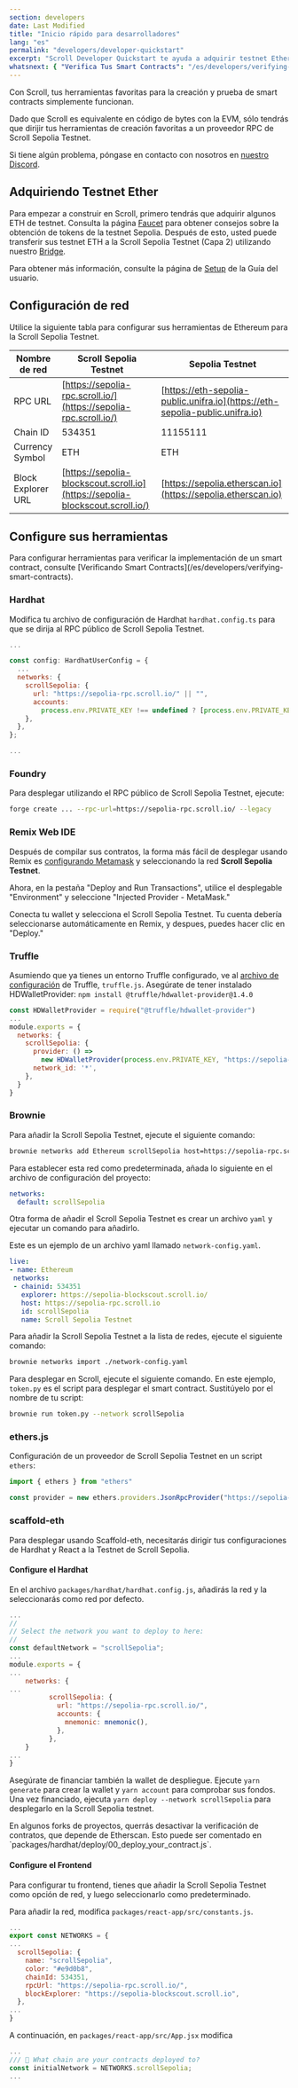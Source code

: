 ```yaml
---
section: developers
date: Last Modified
title: "Inicio rápido para desarrolladores"
lang: "es"
permalink: "developers/developer-quickstart"
excerpt: "Scroll Developer Quickstart te ayuda a adquirir testnet Ether, configurar tu red y acceder a todas tus herramientas favoritas"
whatsnext: { "Verifica Tus Smart Contracts": "/es/developers/verifying-smart-contracts" }
---
```



Con Scroll, tus herramientas favoritas para la creación y prueba de smart contracts simplemente funcionan.

Dado que Scroll es equivalente en código de bytes con la EVM, sólo tendrás que dirijir tus herramientas de creación favoritas a un proveedor RPC de Scroll Sepolia Testnet.

Si tiene algún problema, póngase en contacto con nosotros en [nuestro Discord](https://discord.gg/scroll).

## Adquiriendo Testnet Ether

Para empezar a construir en Scroll, primero tendrás que adquirir algunos ETH de testnet. Consulta la página [Faucet](/es/user-guide/faucet) para obtener consejos sobre la obtención de tokens de la testnet Sepolia. Después de esto, usted puede transferir sus testnet ETH a la Scroll Sepolia Testnet (Capa 2) utilizando nuestro [Bridge](/es/user-guide/bridge).

Para obtener más información, consulte la página de [Setup](/es/user-guide/bridge) de la Guía del usuario.

## Configuración de red

Utilice la siguiente tabla para configurar sus herramientas de Ethereum para la Scroll Sepolia Testnet.

| Nombre de red      | Scroll Sepolia Testnet                                                        | Sepolia Testnet                                                              |
| ------------------ | ----------------------------------------------------------------------------- | ---------------------------------------------------------------------------- |
| RPC URL            | [https://sepolia-rpc.scroll.io/](https://sepolia-rpc.scroll.io/)              | [https://eth-sepolia-public.unifra.io](https://eth-sepolia-public.unifra.io) |
| Chain ID           | 534351                                                                        | 11155111                                                                     |
| Currency Symbol    | ETH                                                                           | ETH                                                                          |
| Block Explorer URL | [https://sepolia-blockscout.scroll.io](https://sepolia-blockscout.scroll.io/) | [https://sepolia.etherscan.io](https://sepolia.etherscan.io)                 |

## Configure sus herramientas

<Aside type="tip" title="">
  Para configurar herramientas para verificar la implementación de un smart contract, consulte [Verificando Smart
  Contracts](/es/developers/verifying-smart-contracts).
</Aside>

### Hardhat

Modifica tu archivo de configuración de Hardhat `hardhat.config.ts` para que se dirija al RPC público de Scroll Sepolia Testnet.

```jsx
...

const config: HardhatUserConfig = {
  ...
  networks: {
    scrollSepolia: {
      url: "https://sepolia-rpc.scroll.io/" || "",
      accounts:
        process.env.PRIVATE_KEY !== undefined ? [process.env.PRIVATE_KEY] : [],
    },
  },
};

...
```

### Foundry

Para desplegar utilizando el RPC público de Scroll Sepolia Testnet, ejecute:

```bash
forge create ... --rpc-url=https://sepolia-rpc.scroll.io/ --legacy
```

### Remix Web IDE

Después de compilar sus contratos, la forma más fácil de desplegar usando Remix es [configurando Metamask](/es/user-guide/setup#metamask) y seleccionando la red **Scroll Sepolia Testnet**.

<ClickToZoom src={networkSelection} />

Ahora, en la pestaña "Deploy and Run Transactions", utilice el desplegable "Environment" y seleccione "Injected Provider - MetaMask."

<ClickToZoom src={injectedProviderMM} />

Conecta tu wallet y selecciona el Scroll Sepolia Testnet. Tu cuenta debería seleccionarse automáticamente en Remix, y despues, puedes hacer clic en "Deploy."

### Truffle

Asumiendo que ya tienes un entorno Truffle configurado, ve al [archivo de configuración](https://trufflesuite.com/docs/truffle/reference/configuration/) de Truffle, `truffle.js`. Asegúrate de tener instalado HDWalletProvider: `npm install @truffle/hdwallet-provider@1.4.0`

```js
const HDWalletProvider = require("@truffle/hdwallet-provider")
...
module.exports = {
  networks: {
    scrollSepolia: {
      provider: () =>
        new HDWalletProvider(process.env.PRIVATE_KEY, "https://sepolia-rpc.scroll.io/"),
      network_id: '*',
    },
  }
}
```

### Brownie

Para añadir la Scroll Sepolia Testnet, ejecute el siguiente comando:

```bash
brownie networks add Ethereum scrollSepolia host=https://sepolia-rpc.scroll.io/ chainid=534351
```

Para establecer esta red como predeterminada, añada lo siguiente en el archivo de configuración del proyecto:

```yaml
networks:
  default: scrollSepolia
```

Otra forma de añadir el Scroll Sepolia Testnet es crear un archivo `yaml` y ejecutar un comando para añadirlo.

Este es un ejemplo de un archivo yaml llamado `network-config.yaml`.

```yaml
live:
- name: Ethereum
 networks:
 - chainid: 534351
   explorer: https://sepolia-blockscout.scroll.io/
   host: https://sepolia-rpc.scroll.io
   id: scrollSepolia
   name: Scroll Sepolia Testnet
```

Para añadir la Scroll Sepolia Testnet a la lista de redes, ejecute el siguiente comando:

```bash
brownie networks import ./network-config.yaml
```

Para desplegar en Scroll, ejecute el siguiente comando. En este ejemplo, `token.py` es el script para desplegar el smart contract. Sustitúyelo por el nombre de tu script:

```bash
brownie run token.py --network scrollSepolia
```

### ethers.js

Configuración de un proveedor de Scroll Sepolia Testnet en un script `ethers`:

```jsx
import { ethers } from "ethers"

const provider = new ethers.providers.JsonRpcProvider("https://sepolia-rpc.scroll.io/")
```

### scaffold-eth

Para desplegar usando Scaffold-eth, necesitarás dirigir tus configuraciones de Hardhat y React a la Testnet de Scroll Sepolia.

#### Configure el Hardhat

En el archivo `packages/hardhat/hardhat.config.js`, añadirás la red y la seleccionarás como red por defecto.

```jsx
...
//
// Select the network you want to deploy to here:
//
const defaultNetwork = "scrollSepolia";
...
module.exports = {
...
	networks: {
...
          scrollSepolia: {
            url: "https://sepolia-rpc.scroll.io/",
            accounts: {
              mnemonic: mnemonic(),
            },
          },
	}
...
}
```

Asegúrate de financiar también la wallet de despliegue. Ejecute `yarn generate` para crear la wallet y `yarn account` para comprobar sus fondos. Una vez financiado, ejecuta `yarn deploy --network scrollSepolia` para desplegarlo en la Scroll Sepolia testnet.

<Aside type="danger" title="alerta">
  En algunos forks de proyectos, querrás desactivar la verificación de contratos, que depende de Etherscan. Esto puede ser
  comentado en `packages/hardhat/deploy/00_deploy_your_contract.js`.
</Aside>

#### Configure el Frontend

Para configurar tu frontend, tienes que añadir la Scroll Sepolia Testnet como opción de red, y luego seleccionarlo como predeterminado.

Para añadir la red, modifica `packages/react-app/src/constants.js`.

```jsx
...
export const NETWORKS = {
...
  scrollSepolia: {
    name: "scrollSepolia",
    color: "#e9d0b8",
    chainId: 534351,
    rpcUrl: "https://sepolia-rpc.scroll.io/",
    blockExplorer: "https://sepolia-blockscout.scroll.io",
  },
...
}
```

A continuación, en `packages/react-app/src/App.jsx` modifica

```jsx
...
/// 📡 What chain are your contracts deployed to?
const initialNetwork = NETWORKS.scrollSepolia;
...
```
